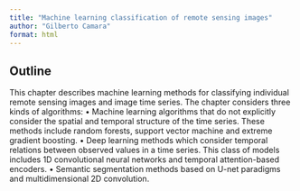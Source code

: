 ```yaml
---
title: "Machine learning classification of remote sensing images"
author: "Gilberto Camara"
format: html
---
```


## Outline

This chapter describes machine learning methods for classifying individual remote sensing images and image time series. The chapter considers three kinds of algorithms:
•	Machine learning algorithms that do not explicitly consider the spatial and temporal structure of the time series. These methods include random forests, support vector machine and extreme gradient boosting. 
•	Deep learning methods which consider temporal relations between observed values in a time series. This class of models includes 1D convolutional neural networks and temporal attention-based encoders. 
•	Semantic segmentation methods based on U-net paradigms and multidimensional 2D convolution. 

